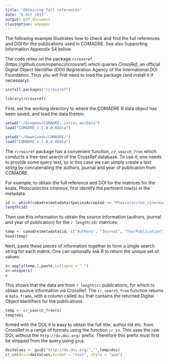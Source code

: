 ```yaml
---
title: 'Obtaining full references'
date: "6 Oct 2015"
output: pdf_document
classoption: a4paper
---
```


The following example illustrates how to check and find the full references and DOI for the publications used in COMADRE. See also Supporting Information Appendix S4 below.

The code relies on the package `rcrossref` (https://github.com/ropensci/rcrossref) which queries *CrossRef*, an official Digital Object Identifier (DOI) Registration Agency of the International DOI Foundation. Thus you will first need to load the package (and install it if necessary):

```r
install.packages("rcrossref")
```

```r
library(rcrossref)
```

First, set the working directory to where the COMADRE R data object has been saved, and load the data therein:

```r
setwd("~/Dropbox/COMADRE\ intro\ ms/Data")
load("COMADRE_v.1.0.0.RData")
```

```r
setwd("~/Downloads/COMADRE/")
load("COMADRE_v.1.0.0.RData")
```

The `rcrossref` package has a convenient function, `cr_search_free` which conducts a free-text search of the CrossRef database. To use it, one needs to provide some query text, so in this case we can simply create a text string by concatenating the authors, journal and year of publication from COMADRE. 

For example, to obtain the full reference and DOI for the matrices for the koala, *Phascolarctos cinereus*, first identify the pertinent row(s) in the metadata:

```r
id <- which(comadre$metadata$SpeciesAccepted == "Phascolarctos_cinereus")
length(id)
```

Then use this information to obtain the source information (authors, journal and year of publication) for the `r length(id)` matrices:

```r
temp <- comadre$metadata[id, c("Authors", "Journal", "YearPublication")]
head(temp)
```

Next, paste these pieces of information together to form a single search string for each matrix. One can optionally ask R to return the unique set of values:

```r
x<-apply(temp,1,paste,collapse = " ")
x<-unique(x)
x
```

This shows that the data are from `r length(x)` publications, for which to obtain source information via CrossRef. The `cr_search_free` function returns a `data.frame`, with a column called `doi` that contains the returned Digital Object Identifiers for the publications.

```r
temp <- cr_search_free(x)
temp$doi
```

Armed with the DOI, it is easy to obtain the full title, author list etc. from CrossRef in a range of formats using the function `cr_cn`. This uses the raw DOI, without the `http://dx.doi.org/` prefix. Therefore this prefix must first be stripped from the query using `gsub`.

```r
doiValues <- gsub("http://dx.doi.org/","",temp$doi)
cr_cn(dois=doiValues,format = "text", style = "apa")
```
